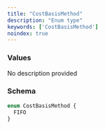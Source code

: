 ```yaml
---
title: "CostBasisMethod"
description: "Enum type"
keywords: ['CostBasisMethod']
noindex: true
---
```


### Values

<ResponseField name="FIFO" type="enum">
  No description provided
</ResponseField>

### Schema


```graphql 
enum CostBasisMethod {
  FIFO
}
```
